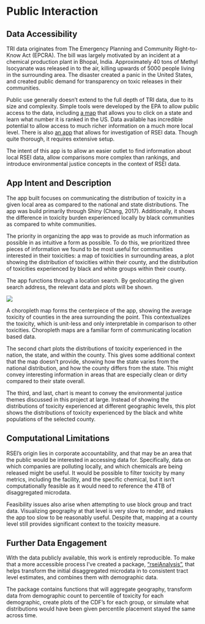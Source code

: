# Public Interaction {#publicdata}

## Data Accessibility

TRI data originates from The Emergency Planning and Community Right-to-Know Act (EPCRA). The bill was largely motivated by an incident at a chemical production plant in Bhopal, India. Approximately 40 tons of Methyl Isocyanate was released in to the air, killing upwards of 5000 people living in the surrounding area. The disaster created a panic in the United States, and created public demand for transparency on toxic releases in their communities. 

Public use generally doesn't extend to the full depth of TRI data, due to its size and complexity. Simple tools were developed by the EPA to allow public access to the data, including [a map](https://www.epa.gov/rsei/rsei-results-map) that allows you to click on a state and learn what number it is ranked in the US. Data available has incredible potential to allow access to much richer information on a much more local level. There is also [an app](https://www.epa.gov/rsei/get-easyrsei) that allows for investigation of RSEI data. Though quite thorough, it requires extensive setup. 

The intent of this app is to allow an easier outlet to find information about local RSEI data, allow comparisons more complex than rankings, and introduce environmental justice concepts in the context of RSEI data. 

## App Intent and Description

The app built focuses on communicating the distribution of toxicity in a given local area as compared to the national and state distributions. The app was build primarily through Shiny (Chang, 2017). Additionally, it shows the difference in toxicity burden experienced locally by black communities as compared to white communities. 

The priority in organizing the app was to provide as much information as possible in as intuitive a form as possible. To do this, we prioritized three pieces of information we found to be most useful for communities interested in their toxicities: a map of toxicities in surrounding areas, a plot showing the distribution of toxicities within their county, and the distribution of toxicities experienced by black and white groups within their county.

The app functions through a location search. By geolocating the given search address, the relevant data and plots will be shown. 

![](https://raw.githubusercontent.com/DukeStatSci/thesis-sp18-driscoll-envjustice/master/index/figure/north_carolina_shiny.png)

A choropleth map forms the centerpiece of the app, showing the average toxicity of counties in the area surrounding the point. This contextualizes the toxicity, which is unit-less and only interpretable in comparison to other toxicities. Choropleth maps are a familiar form of communicating location based data. 

The second chart plots the distributions of toxicity experienced in the nation, the state, and within the county. This gives some additional context that the map doesn't provide, showing how the state varies from the national distribution, and how the county differs from the state. This might convey interesting information in areas that are especially clean or dirty compared to their state overall. 

The third, and last, chart is meant to convey the environmental justice themes discussed in this project at large. Instead of showing the distributions of toxicity experienced at different geographic levels, this plot shows the distributions of toxicity experienced by the black and white populations of the selected county. 

## Computational Limitations

RSEI's origin lies in corporate accountability, and that may be an area that the public would be interested in accessing data for. Specifically, data on which companies are polluting locally, and which chemicals are being released might be useful. It would be possible to filter toxicity by many metrics, including the facility, and the specific chemical, but it isn't computationally feasible as it would need to reference the 4TB of disaggregated microdata.

Feasibility issues also arise when attempting to use block group and tract data. Visualizing geography at that level is very slow to render, and makes the app too slow to be reasonably useful. Despite that, mapping at a county level still provides significant context to the toxicity measure.

## Further Data Engagement

With the data publicly available, this work is entirely reproducible. To make that a more accessible process I've created a package, ["rseiAnalysis"](www.github.com/amd112/rseiAnalysis), that helps transform the initial disaggregated microdata in to consistent tract level estimates, and combines them with demographic data.

The package contains functions that will aggregate geography, transform data from demographic count to percentile of toxicity for each demographic, create plots of the CDF's for each group, or simulate what distributions would have been given percentile placement stayed the same across time.